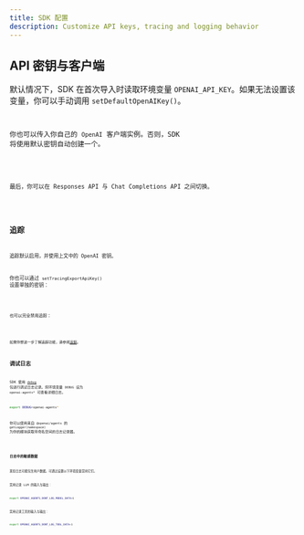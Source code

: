 ```yaml
---
title: SDK 配置
description: Customize API keys, tracing and logging behavior
---
```



## API 密钥与客户端

默认情况下，SDK 在首次导入时读取环境变量 `OPENAI_API_KEY`。如果无法设置该变量，你可以手动调用 `setDefaultOpenAIKey()`。

<Code
  lang="typescript"
  code={setDefaultOpenAIKeyExample}
  title="设置默认 OpenAI 密钥"
/>

你也可以传入你自己的 `OpenAI` 客户端实例。否则，SDK 将使用默认密钥自动创建一个。

<Code
  lang="typescript"
  code={setDefaultOpenAIClientExample}
  title="设置默认 OpenAI 客户端"
/>

最后，你可以在 Responses API 与 Chat Completions API 之间切换。

<Code lang="typescript" code={setOpenAIAPIExample} title="设置 OpenAI API" />

## 追踪

追踪默认启用，并使用上文中的 OpenAI 密钥。

你也可以通过 `setTracingExportApiKey()` 设置单独的密钥：

<Code
  lang="typescript"
  code={setTracingExportApiKeyExample}
  title="设置追踪导出 API 密钥"
/>

也可以完全禁用追踪：

<Code lang="typescript" code={setTracingDisabledExample} title="禁用追踪" />

如果你想进一步了解追踪功能，请参阅[追踪](/openai-agents-js/zh/guides/tracing)。

## 调试日志

SDK 使用 [`debug`](https://www.npmjs.com/package/debug) 包进行调试日志记录。将环境变量 `DEBUG` 设为 `openai-agents*` 可查看详细日志。

```bash
export DEBUG=openai-agents*
```

你可以使用来自 `@openai/agents` 的 `getLogger(namespace)` 为你的模块获取带命名空间的日志记录器。

<Code lang="typescript" code={getLoggerExample} title="获取日志记录器" />

### 日志中的敏感数据

某些日志可能包含用户数据。可通过设置以下环境变量禁用它们。

禁用记录 LLM 的输入与输出：

```bash
export OPENAI_AGENTS_DONT_LOG_MODEL_DATA=1
```

禁用记录工具的输入与输出：

```bash
export OPENAI_AGENTS_DONT_LOG_TOOL_DATA=1
```
